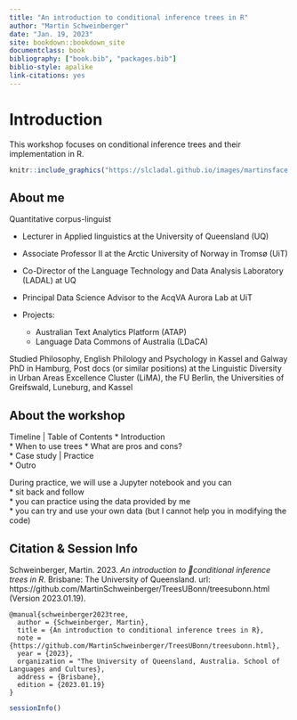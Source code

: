 ```yaml
--- 
title: "An introduction to conditional inference trees in R"
author: "Martin Schweinberger"
date: "Jan. 19, 2023"
site: bookdown::bookdown_site
documentclass: book
bibliography: ["book.bib", "packages.bib"]
biblio-style: apalike
link-citations: yes
---
```


# Introduction

This workshop focuses on conditional inference trees and their implementation in R.

```r
knitr::include_graphics("https://slcladal.github.io/images/martinsface.jpg")
```

## About me

Quantitative corpus-linguist  

* Lecturer in Applied linguistics at the University of Queensland (UQ)  
* Associate Professor II at the Arctic University of Norway in Tromsø (UiT)
  
* Co-Director of the Language Technology and Data Analysis Laboratory (LADAL) at UQ
  
* Principal Data Science Advisor to the AcqVA Aurora Lab at UiT
  
* Projects: 
  * Australian Text Analytics Platform (ATAP)  
  * Language Data Commons of Australia (LDaCA)  
  
Studied Philosophy, English Philology and Psychology in Kassel and Galway
PhD in Hamburg, Post docs (or similar positions) at the Linguistic Diversity in Urban Areas Excellence Cluster (LiMA), the FU Berlin, the Universities of Greifswald, Luneburg, and Kassel

## About the workshop

Timeline | Table of Contents
* Introduction  
* When to use trees 
* What are pros and cons?    
* Case study | Practice    
* Outro  

During practice, we will use a Jupyter notebook and you can   
* sit back and follow   
* you can practice using the data provided by me  
* you can try and use your own data (but I cannot help you in modifying the code)

## Citation & Session Info {-}

Schweinberger, Martin. 2023. *An introduction to conditional inference trees in R*. Brisbane: The University of Queensland. url: https://github.com/MartinSchweinberger/TreesUBonn/treesubonn.html (Version 2023.01.19).

```
@manual{schweinberger2023tree,
  author = {Schweinberger, Martin},
  title = {An introduction to conditional inference trees in R},
  note = {https://github.com/MartinSchweinberger/TreesUBonn/treesubonn.html},
  year = {2023},
  organization = "The University of Queensland, Australia. School of Languages and Cultures},
  address = {Brisbane},
  edition = {2023.01.19}
}
```

```r
sessionInfo()
```



